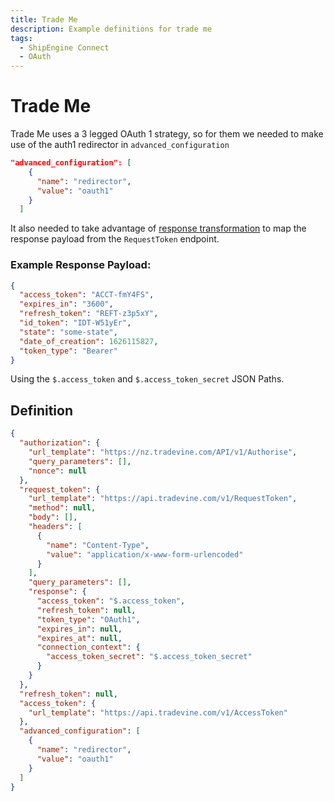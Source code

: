 ```yaml
---
title: Trade Me
description: Example definitions for trade me
tags:
  - ShipEngine Connect
  - OAuth
---
```


# Trade Me
Trade Me uses a 3 legged OAuth 1 strategy, so for them we needed to make use of the auth1 redirector in `advanced_configuration`
``` JSON
"advanced_configuration": [
    {
      "name": "redirector",
      "value": "oauth1"
    }
  ]
```
It also needed to take advantage of [response transformation](../advanced/response-transformation.mdx) to map the response payload from the `RequestToken` endpoint.
### Example Response Payload:
``` JSON
{
  "access_token": "ACCT-fmY4FS",
  "expires_in": "3600",
  "refresh_token": "REFT-z3p5xY",
  "id_token": "IDT-W51yEr",
  "state": "some-state",
  "date_of_creation": 1626115827,
  "token_type": "Bearer"
}
```
Using the `$.access_token` and `$.access_token_secret` JSON Paths.

## Definition
``` JSON
{
  "authorization": {
    "url_template": "https://nz.tradevine.com/API/v1/Authorise",
    "query_parameters": [],
    "nonce": null
  },
  "request_token": {
    "url_template": "https://api.tradevine.com/v1/RequestToken",
    "method": null,
    "body": [],
    "headers": [
      {
        "name": "Content-Type",
        "value": "application/x-www-form-urlencoded"
      }
    ],
    "query_parameters": [],
    "response": {
      "access_token": "$.access_token",
      "refresh_token": null,
      "token_type": "OAuth1",
      "expires_in": null,
      "expires_at": null,
      "connection_context": {
        "access_token_secret": "$.access_token_secret"
      }
    }
  },
  "refresh_token": null,
  "access_token": {
    "url_template": "https://api.tradevine.com/v1/AccessToken"
  },
  "advanced_configuration": [
    {
      "name": "redirector",
      "value": "oauth1"
    }
  ]
}
```
<Pager
  prev="./index.mdx" prevTitle="Examples"
/>
